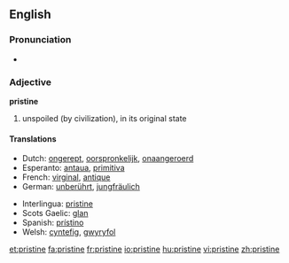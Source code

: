 ==English==

===Pronunciation===
*{{audio|en-us-pristine.ogg|Audio (US)}}


===Adjective===
'''pristine'''

#unspoiled (by civilization), in its original state

====Translations====
{{top}}
*Dutch: [[ongerept]], [[oorspronkelijk]], [[onaangeroerd]]
*Esperanto: [[antaua]], [[primitiva]]
*French: [[virginal]], [[antique]]
*German: [[unberührt]], [[jungfräulich]]
{{mid}}
*Interlingua: [[pristine]]
*Scots Gaelic: [[glan#Scots Gaelic|glan]]
*Spanish: [[prístino]]
*Welsh: [[cyntefig]], [[gwyryfol]]
{{bottom}}

[[et:pristine]]
[[fa:pristine]]
[[fr:pristine]]
[[io:pristine]]
[[hu:pristine]]
[[vi:pristine]]
[[zh:pristine]]
